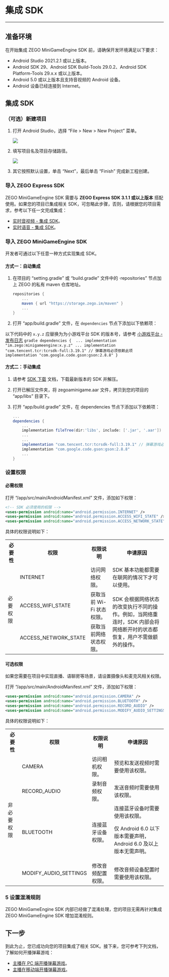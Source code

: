 # 集成 SDK

- - -

## 准备环境

在开始集成 ZEGO MiniGameEngine SDK 前，请确保开发环境满足以下要求：
- Android Studio 2021.2.1 或以上版本。
- Android SDK 29、Android SDK Build-Tools 29.0.2、Android SDK Platform-Tools 29.x.x 或以上版本。
- Android 5.0 或以上版本且支持音视频的 Android 设备。
- Android 设备已经连接到 Internet。

## 集成 SDK

### （可选）新建项目

<Accordion title="此步骤以如何创建新项目为例，如果是集成到已有项目，可忽略此步。" defaultOpen="false">

1. 打开 Android Studio，选择 “File > New > New Project” 菜单。

    <Frame width="512" height="auto" caption=""><img src="https://storage.zego.im/sdk-doc/Pics/Android/ExpressSDK/Integration/android_new_project.png" /></Frame>

2. 填写项目名及项目存储路径。

    <Frame width="512" height="auto" caption=""><img src="https://storage.zego.im/sdk-doc/Pics/MiniGames/empty_activity.jpeg" /></Frame>

3. 其它按照默认设置，单击 “Next”，最后单击 “Finish” 完成新工程创建。

</Accordion>


###  导入 ZEGO Express SDK

ZEGO MiniGameEngine SDK 需要与 **ZEGO Express SDK 3.1.1 或以上版本** 搭配使用。如果您的项目已集成相关 SDK，可忽略此步骤，否则，请根据您的项目需求，参考以下任一文完成集成：

- [实时音视频 - 集成 SDK](https://doc-zh.zego.im/article/195)。
- [实时语音 - 集成 SDK](https://doc-zh.zego.im/article/3575)。

###  导入 ZEGO MiniGameEngine SDK

开发者可通过以下任意一种方式实现集成 SDK。

#### 方式一：自动集成

1. 在项目的 “setting.gradle” 或 “build.gradle” 文件中的 ·repositories” 节点加上 ZEGO 的私有 maven 仓库地址。

    ```gradle
    repositories {
        ...
        maven { url "https://storage.zego.im/maven" }
        ...
    }
    ```

2. 打开 “app/build.gradle” 文件，在 `dependencies` 节点下添加以下依赖项：

  以下代码中的 `x.y.z` 应替换为为小游戏平台 SDK 的版本号，请参考 [小游戏平台 - 发布日志](../Overview/release%20notes.mdx)
    ```gradle
    dependencies { 
        ...
        implementation "im.zego:minigameengine:x.y.z"
        ...
        implementation "com.tencent.tcr:tcrsdk-full:3.19.1" // 弹幕游戏必须依赖此项
        implementation "com.google.code.gson:gson:2.8.8"
    }
    ```

#### 方式二：手动集成

1. 请参考 [SDK 下载](../download.mdx) 文档，下载最新版本的 SDK 并解压。

2. 打开已解压文件夹，将 zegoaminigame.aar 文件，拷贝到您的项目的 “app/libs” 目录下。

3. 打开 “app/build.gradle” 文件，在 dependencies 节点下添加以下依赖项：

    ```groovy
    ...
    dependencies { 
        ...
        implementation fileTree(dir:'libs', include: ['.jar', '.aar'])
        ...
        ...
        implementation "com.tencent.tcr:tcrsdk-full:3.19.1" // 弹幕游戏必须依赖此项
        implementation "com.google.code.gson:gson:2.8.8"
        ...
    }
    ```

###  设置权限

#### 必需权限

打开 “/app/src/main/AndroidManifest.xml” 文件，添加如下权限：

```xml
<!-- SDK 必须使用的权限 -->
<uses-permission android:name="android.permission.INTERNET" />
<uses-permission android:name="android.permission.ACCESS_WIFI_STATE" />
<uses-permission android:name="android.permission.ACCESS_NETWORK_STATE" />
```

具体的权限说明如下：

<table>
  
<tbody><tr>
<th>必要性</th>
<th>权限</th>
<th>权限说明</th>
<th>申请原因</th>
</tr>
<tr>
<td rowspan="3">必要权限</td>
<td>INTERNET</td>
<td>访问网络权限。</td>
<td>SDK 基本功能都需要在联网的情况下才可以使用。</td>
</tr>
<tr>
<td>ACCESS_WIFI_STATE</td>
<td>获取当前 Wi-Fi 状态权限。</td>
<td rowspan="2">SDK 会根据网络状态的改变执行不同的操作。例如，当网络重连时，SDK 内部会将网络断开时的状态都恢复，用户不需做额外的操作。</td>
</tr>
<tr>
<td>ACCESS_NETWORK_STATE</td>
<td>获取当前网络状态权限。</td>
</tr>
</tbody></table>

#### 可选权限

如果您需要在项目中实现直播、语聊房等场景，请设置摄像头和麦克风相关权限。

打开 “/app/src/main/AndroidManifest.xml” 文件，添加如下权限：

```xml
<uses-permission android:name="android.permission.CAMERA" />
<uses-permission android:name="android.permission.BLUETOOTH" />
<uses-permission android:name="android.permission.RECORD_AUDIO" />
<uses-permission android:name="android.permission.MODIFY_AUDIO_SETTINGS" />
```

具体的权限说明如下：

<table>
  
<tbody><tr>
<th>必要性</th>
<th>权限</th>
<th>权限说明</th>
<th>申请原因</th>
</tr>
<tr>
<td rowspan="4">非必要权限</td>
<td>CAMERA</td>
<td>访问相机权限。</td>
<td>预览和发送视频时需要使用该权限。</td>
</tr>
<tr>
<td>RECORD_AUDIO</td>
<td>录制音频权限。</td>
<td>发送音频时需要使用该权限。</td>
</tr>
<tr>
<td>BLUETOOTH</td>
<td>连接蓝牙设备权限。</td>
<td>连接蓝牙设备时需要使用该权限。<Warning title="Warning"><p>仅 Android 6.0 以下版本需要声明，Android 6.0 及以上版本无需声明。</p></Warning></td>
</tr>
<tr>
<td>MODIFY_AUDIO_SETTINGS</td>
<td>修改音频配置权限。</td>
<td>修改音频设备配置时需要使用该权限。</td>
</tr>
</tbody></table>


### 5 设置混淆规则

ZEGO MiniGameEngine SDK 内部已经做了混淆处理，您的项目无需再针对集成 ZEGO MiniGameEngine SDK 增加混淆规则。


## 下一步


到此为止，您已成功向您的项目集成了相关 SDK。接下来，您可参考下列文档，了解如何开播弹幕游戏：

- [主播在 PC 端开播弹幕游戏](./DamakuGamesQuickStart/Live%20streaming%20games%20on%20PC.mdx)。
- [主播在移动端开播弹幕游戏](./DamakuGamesQuickStart/Live%20streaming%20games%20on%20mobile.mdx)。
